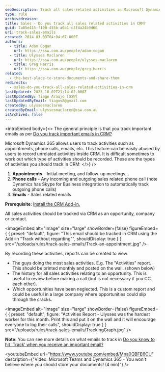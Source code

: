 ```yaml
---
seoDescription: Track all sales-related activities in Microsoft Dynamics CRM to boost sales performance, streamline reporting and enhance customer relationships.
type: rule
archivedreason:
title: Sales - Do you track all sales related activities in CRM?
guid: 7a85e415-f190-455b-a0a1-c3f4a24b9d60
uri: track-sales-emails
created: 2014-03-03T04:04:07.000Z
authors:
  - title: Adam Cogan
    url: https://ssw.com.au/people/adam-cogan
  - title: Ulysses Maclaren
    url: https://ssw.com.au/people/ulysses-maclaren
  - title: Greg Harris
    url: https://ssw.com.au/people/greg-harris
related:
  - the-best-place-to-store-documents-and-share-them
redirects:
  - sales-do-you-track-all-sales-related-activities-in-crm
lastUpdated: 2025-10-02T21:14:02.000Z
lastUpdatedBy: Tiago Araújo [SSW]
lastUpdatedByEmail: tiagov8@gmail.com
createdBy: ulyssesmaclaren
createdByEmail: ulyssesmaclaren@ssw.com.au
isArchived: false
---
```


<introEmbed
  body={<>
The general principle is that you track important emails as per [Do you track important emails in CRM?](/track-important-emails/)

Microsoft Dynamics 365 allows users to track activities such as appointments, phone calls, emails, etc. This feature can be easily abused by users to record unrelated activities inside CRM. It is difficult sometimes to work out which type of activities should be recorded. These are the types of activities you should track in CRM:
  </>}
/>
1. **Appointments** - Initial meeting, and follow-up meetings...
2. **Phone calls** - Any incoming and outgoing sales related phone call (note Dynamics has Skype for Business integration to automatically track outgoing phone calls)
3. **Emails** - Sales related emails

**Prerequisite:** [Install the CRM Add-in.](/install-the-2-add-ins)

All sales activities should be tracked via CRM as an opportunity, company or contact.


<imageEmbed
  alt="Image"
  size="large"
  showBorder={false}
  figureEmbed={ {
    preset: "default",
    figure: "This email should be tracked in CRM using the Add-in \"Track without regarding\"",
    shouldDisplay: true
  } }
  src="/uploads/rules/track-sales-emails/Track-an-appointment.jpg"
/>


By recording these activities, reports can be created to view:

* The guys doing the most sales activities.
  E.g. The "Activities" report. This should be printed monthly and posted on the wall. (shown below)
* The history for all sales activities relating to an opportunity. This is useful to review before making a call (but is not necessary if you CC each other).
* Which opportunities have been neglected. This is a custom report and could be useful in a large company where opportunities could slip through the cracks.


<imageEmbed
  alt="Image"
  size="large"
  showBorder={false}
  figureEmbed={ {
    preset: "default",
    figure: "Activities Report - Ulysses was the hardest worker for this month. Print this and put it on the wall and it will encourage everyone to log their calls",
    shouldDisplay: true
  } }
  src="/uploads/rules/track-sales-emails/TrackingGraph.jpg"
/>


**Note:** You can see more details on what emails to track in [Do you know to hit 'Track' when you receive an important email?](/track-important-emails)


<youtubeEmbed url="https://www.youtube.com/embed/Mna0QBFB6CU" description={"Video: Microsoft Teams and Dynamics 365 - You won't believe where you should store your documents! (4 min)"} />
